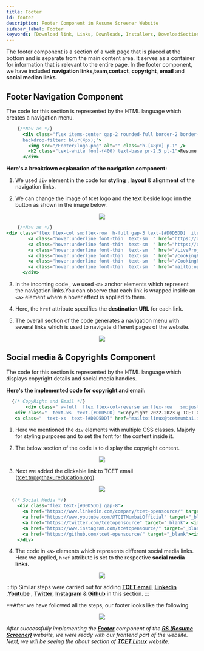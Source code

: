 ```yaml
---
title: Footer
id: footer
description: Footer Component in Resume Screener Website
sidebar_label: Footer
keywords: [Download link, Links, Downloads, Installers, DownloadSection]
---
```

The footer component is a section of a web page that is placed at the bottom and is separate from the main content area. It serves as a container for information that is relevant to the entire page. In the footer component, we have included **navigation links**,**team**,**contact**, **copyright**, **email** and **social median links**.



## Footer Navigation Component
The code for this section is represented by the HTML language which creates a navigation menu.

```jsx title="index.astro" {4-5} showLineNumbers
    {/*Nav as */}
      <div class="flex items-center gap-2 rounded-full border-2 border-white border-opacity-25" style= "background-image: linear-gradient(218.92deg, rgba(255, 255, 255, 0.25) 30.2%, rgba(255, 255, 255, 0) 105.59%);
      backdrop-filter: blur(4px);">
        <img src="/Footer/logo.png" alt="" class="h-[48px] p-1" />
        <h2 class="text-white font-{400} text-base pr-2.5 pl-1">Resume screener</h2>
      </div>
```
**Here's a breakdown explanation of the navigation component:**
1. We used `div` element in the code for **styling** , **layout** & **alignment** of the navigation links.

2. We can change the image of tcet logo and the text beside logo inn the button as shown in  the image below.


<p align="center">
<img src = {pic4} style={{ border: "2px solid gray" }} />
</p>

```jsx title="index.astro" {3-8} showLineNumbers
    {/*Nav as */}
<div class="flex flex-col sm:flex-row  h-full gap-3 text-[#D0D5DD]  items-center">
        <a class="hover:underline font-thin  text-sm  " href="https://opensource.tcetmumbai.in/docs/category/projects" target="_blank">Docs</a>
        <a class="hover:underline font-thin  text-sm  " href="https://opensource.tcetmumbai.in/blog" target="_blank">Blogs</a>
        <a class="hover:underline font-thin  text-sm  " href="/LiveProjects">Live Projects</a>
        <a class="hover:underline font-thin  text-sm  " href="/CookingProjects">Cooking Projects</a>
        <a class="hover:underline font-thin  text-sm  " href="/CookingProjects">Team</a>
        <a class="hover:underline font-thin  text-sm  " href="mailto:opensource@tcetmumbai.in">Contact</a>
      </div>
```
3. In the incoming code , we used `<a>` anchor elements which represent the navigation links.You can observe that each link is wrapped inside an `<a>` element where a hover effect is applied to them.

3. Here, the `href` attribute specifies the **destination URL** for each link.

4. The overall section of the code generates a navigation menu with several links which is used to navigate different pages of the website. 


<p align="center">
<img src = {pic1} style={{ border: "2px solid gray" }} />
</p>

## Social media & Copyrights Component

The code for this section is represented by the HTML language which displays copyright details and social media handles.

**Here's the implemented code for copyright and email:**

 ```jsx title="index.astro" {3-4} showLineNumbers
   {/* CopyRight and Email */}
        <div class=" w-full  flex flex-col-reverse sm:flex-row   sm:justify-between items-center sm:gap-0 gap-4">
    <div class="  text-xs  text-[#D0D5DD] ">Copyright 2022-2023 @ TCET Opensource.</div>
    <a class="  text-xs  text-[#D0D5DD]" href="mailto:linux@tcetmumbai.in">opensource@tcetmumbai.in</a>
  ```
1. Here we mentioned the `div` elements with multiple CSS classes. Majorly for styling purposes and to set the font for the content inside it.

2. The below section of the code is to display the copyright content.


<p align="center">
<img src = {pic} style={{ border: "2px solid gray" }} />
</p>

3. Next we added the clickable link to TCET email (tcet.tnp@thakureducation.org).


<p align="center">
<img src = {pic2} style={{ border: "2px solid gray" }} />
</p>

```jsx title="index.astro" {3-7} showLineNumbers
  {/* Social Media */}
    <div class="flex text-[#D0D5DD] gap-8">
      <a href="https://www.linkedin.com/company/tcet-opensource/" target="_blank"><img src="/Footer/linkdin.png" alt="" class="h-5 cursor-pointer" /></a>
      <a href="https://www.youtube.com/@TCETMumbaiOfficial" target="_blank"> <img src="/Footer/Youtube.png" alt="" class="h-5 cursor-pointer" /></a>
      <a href="https://twitter.com/tcetopensource" target="_blank"> <img src="/Footer/Twitter.png" alt="" class="h-5 cursor-pointer" /></a>
      <a href="https://www.instagram.com/tcetopensource/" target="_blank"><img src="/Footer/Instagram.png" alt="" class="h-5 cursor-pointer" /></a>
      <a href="https://github.com/tcet-opensource/" target="_blank"><img src="/Footer/Github.png" alt="" class="h-5 cursor-pointer" /></a>
    </div>
```
  
4. The code in `<a>` elements which represents different social media links. Here we applied, `href` attribute is set to the respective **social media links**.


<p align="center">
<img src = {pic7} style={{ border: "2px solid gray" }} />
</p>

:::tip
Similar steps were carried out for adding  **[TCET email](mailto:tcet.tnp@thakureducation.org)**, **[Linkedin](www.linkedin.com/company/tcet-opensource)** ,**[Youtube](www.youtube.com/@TCETMumbaiOfficial)** , **[Twitter](twitter.com/tcetopensource)**, **[Instagram](/www.instagram.com/tcetopensource)** & **[Github](github.com/tcet-opensource)** in this section.
:::

**After we have followed all the steps, our footer looks like the following


<p align="center">
  <img src = {pic6} style={{ border: "2px solid gray" }} />
</p>

_After successfully implementing the **[Footer](footer)** component of the **[RS (Resume Screener)](https://rs.tcetmumbai.in/)** website, we were ready with our frontend part of the website. Next, we will be seeing the about section of **[TCET Linux](https://linux.tcetmumbai.in/)** website._


                      
